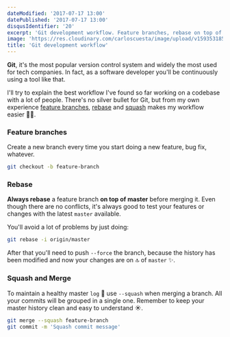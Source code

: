 ```yaml
---
dateModified: '2017-07-17 13:00'
datePublished: '2017-07-17 13:00'
disqusIdentifier: '20'
excerpt: 'Git development workflow. Feature branches, rebase on top of master, squash and merge.'
image: 'https://res.cloudinary.com/carloscuesta/image/upload/v1593531857/blog-featured-images/Git_development_workflow.png'
title: 'Git development workflow'
---
```


**Git**, it's the most popular version control system and widely the most used for tech companies. In fact, as a software developer you'll be continuously using a tool like that.

I'll try to explain the best workflow I've found so far working on a codebase with a lot of people. There's no silver bullet for Git, but from my own experience [feature branches](https://git-scm.com/docs/git-branch), [rebase](https://git-scm.com/docs/git-rebase) and [squash](https://git-scm.com/docs/git-merge#git-merge---squash) makes my workflow easier 👨‍💻.

### Feature branches

Create a new branch every time you start doing a new feature, bug fix, whatever.

```bash
git checkout -b feature-branch
```

### Rebase

**Always rebase** a feature branch **on top of master** before merging it. Even though there are no conflicts, it's always good to test your features or changes with the latest `master` available.

You'll avoid a lot of problems by just doing:

```bash
git rebase -i origin/master
```

After that you'll need to push `--force` the branch, because the history has been modified and now your changes are on 🔝 of `master` ✨.

### Squash and Merge

To maintain a healthy master `log` 📖 use `--squash` when merging a branch. All your commits will be grouped in a single one. Remember to keep your master history clean and easy to understand ☀️.

```bash
git merge --squash feature-branch
git commit -m 'Squash commit message'
```
